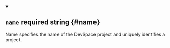 
<details className="config-field" data-expandable="false" open>
<summary>

## `name` <span className="config-field-required" data-required="true">required</span> <span className="config-field-type">string</span> <span className="config-field-default"></span> <span className="config-field-enum"></span> {#name}

Name specifies the name of the DevSpace project and uniquely identifies a project.

</summary>



</details>
